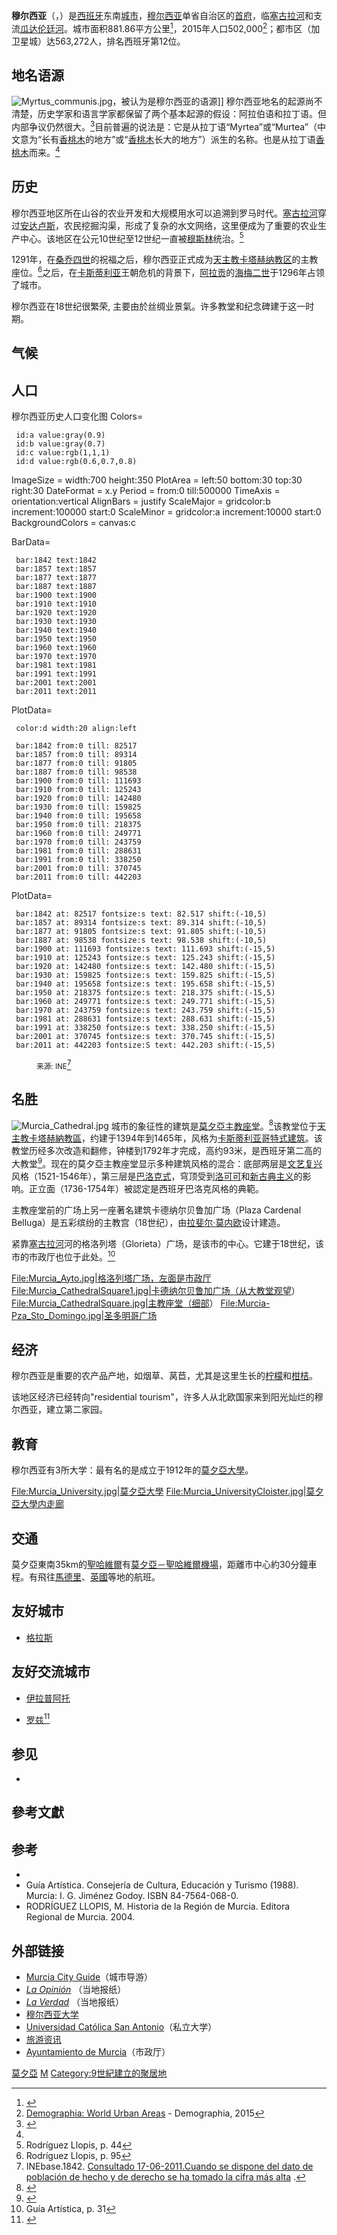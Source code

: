 {{noteTA
|G1=Spain Places
}}

{{Infobox settlement
| name = 穆尔西亚
| settlement_type = [[市鎮_(西班牙)|市鎮]]
| official_name = Murcia
| native_name = <!-- if different from name -->
| image_skyline = Ayuntamientodemurcia.JPG
| image_caption = 市政厅
| image_flag = Flag of Murcia.svg
| image_shield = Escudo_de_Murcia.svg
| image_map = Murcia, Spain location.png
| map_caption =
| pushpin_map = Spain
| pushpin_label_position =
| pushpin_map_caption = 在西班牙的位置
| subdivision_type = 國家
| subdivision_name = {{西班牙}}
| subdivision_type1 = [[西班牙行政區劃|自治區]]
| subdivision_name1 = {{flag|Murcia}}
| subdivision_type2 = [[西班牙省份|省]]
| subdivision_name2 = [[穆爾西亞自治區|穆爾西亞]]
| subdivision_type3 = 特區
| subdivision_name3 = Huerta de Murcia
| subdivision_type4 = 司法轄區
| subdivision_name4 = 穆爾西亞
| seat_type = [[首都|首府]]
| seat =
| coordinates = {{coord|37|59|10|N|1|7|49|W|region:ES_type:city|display=inline,title}}
| elevation_m = 43
| elevation_min_m =
| elevation_max_m =
| area_footnotes =
| area_total_km2 = 881.86
| established_title = 成立於
| established_date = 825至831年間
| population_footnotes = 
| population_total = 502,000
| population_as_of = 2015
| population_demonym = Murciano/a
| population_note =
| population_density_km2 = auto
| blank_name_sec1 = [[西班牙語言|官方語言]]
| blank_info_sec1 =
| timezone = [[Central_European_Time|CET]]
| utc_offset = +1
| timezone_DST = [[Central_European_Summer_Time|CEST]]
| utc_offset_DST = +2
| postal_code_type = [[西班牙郵政編碼列表|郵編]]
| postal_code = 30001 - 30012
| area_code_type = [[西班牙電話號碼|電話號]]
| area_code =
| leader_title = {{tsl|en|Alcalde|市长 (西班牙)|市长}}
| leader_name = José Ballesta Germán (2015)
| leader_party = [[人民黨_(西班牙)|PP]]
| website = {{official website|http://www.murcia.es}}
| footnotes =
}}
'''穆尔西亚'''（{{lang-es|Murcia}}，{{IPA-es|ˈmurθja}}）是[[西班牙|西班牙]]东南[[城市|城市]]，[[穆尔西亚自治区|穆尔西亚]]单省自治区的[[首府|首府]]，临[[塞古拉河|塞古拉河]]和支流[[瓜达伦廷河|瓜达伦廷河]]。城市面积881.86平方公里<ref>{{Cite web |url=http://murciaencifras.es/datos-basicos#TERRITORIO. |title=Ayuntamiento de Murcia. Murcia en cifras. Territorio |accessdate=2018-09-15 |archive-date=2018-09-15 |archive-url=https://web.archive.org/web/20180915154945/https://murciaencifras.es/datos-basicos#TERRITORIO. |dead-url=no }}</ref>，2015年人口502,000<ref>[http://www.demographia.com/db-worldua.pdf Demographia: World Urban Areas] {{Wayback|url=http://www.demographia.com/db-worldua.pdf |date=20200207210003 }} - Demographia, 2015</ref>；都市区（加卫星城）达563,272人，排名西班牙第12位。

==地名语源==
[[File:Myrtus_communis.jpg|thumb]]，被认为是穆尔西亚的语源]]
穆尔西亚地名的起源尚不清楚，历史学家和语言学家都保留了两个基本起源的假设：阿拉伯语和拉丁语。但内部争议仍然很大。<ref name="blogs.laverdad_1">{{Cite web|url = http://blogs.laverdad.es/murciaparaprincipiantes/2007/04/22/murcia-tierra-mirtos/|title = La Verdad|date = 2009|archiveurl = https://web.archive.org/web/20131213215002/http://blogs.laverdad.es/murciaparaprincipiantes/2007/04/22/murcia-tierra-mirtos/|archivedate = 2013-12-13|access-date = 2018-09-15|dead-url = yes}}</ref>目前普遍的说法是：它是从拉丁语“Myrtea”或“Murtea”（中文意为“长有[[香桃木|香桃木]]的地方”或“[[香桃木|香桃木]]长大的地方”）派生的名称。{{lang-ar|مدينة مُرْسية-}}也是从拉丁语[[香桃木|香桃木]]而来。<ref name="blogs.laverdad_1"/>

== 历史 ==
穆尔西亚地区所在山谷的农业开发和大规模用水可以追溯到罗马时代。[[塞古拉河|塞古拉河]]穿过[[安达卢斯|安达卢斯]]，农民挖掘沟渠，形成了复杂的水文网络，这里便成为了重要的农业生产中心。该地区在公元10世纪至12世纪一直被[[穆斯林|穆斯林]]统治。<ref>Rodríguez Llopis, p. 44</ref>

1291年，在[[桑乔四世_(卡斯蒂利亚)|桑乔四世]]的祝福之后，穆尔西亚正式成为[[天主教卡塔赫纳教区|天主教卡塔赫纳教区]]的主教座位。<ref>Rodríguez Llopis, p. 95</ref>之后，在[[卡斯蒂利亚|卡斯蒂利亚]]王朝危机的背景下，[[阿拉贡|阿拉贡]]的[[海梅二世_(阿拉贡)|海梅二世]]于1296年占领了城市。

穆尔西亚在18世纪很繁荣, 主要由於丝绸业景氣。许多教堂和纪念碑建于这一时期。

==气候==
<div style="width:75%;">
{{Weather box|width=100%
|location = 穆尔西亚1981–2010年<small>（1930年至今的极端数据）</small>
|metric first = yes
|single line = yes
|Jan record high C = 26.0
|Feb record high C = 29.4
|Mar record high C = 33.6
|Apr record high C = 37.4
|May record high C = 40.1
|Jun record high C = 42.5
|Jul record high C = 47.2
|Aug record high C = 43.2
|Sep record high C = 44.6
|Oct record high C = 34.9
|Nov record high C = 31.0
|Dec record high C = 25.8
|year record high C = 47.2
|Jan high C = 16.6
|Feb high C = 18.4
|Mar high C = 20.9
|Apr high C = 23.3
|May high C = 26.6
|Jun high C = 31.0
|Jul high C = 34.0
|Aug high C = 34.2
|Sep high C = 30.4
|Oct high C = 25.6
|Nov high C = 20.3
|Dec high C = 17.2
|year high C = 24.9
|Jan mean C = 10.6
|Feb mean C = 12.2
|Mar mean C = 14.3
|Apr mean C = 16.5
|May mean C = 20.0
|Jun mean C = 24.2
|Jul mean C = 27.2
|Aug mean C = 27.6
|Sep mean C = 24.2
|Oct mean C = 19.8
|Nov mean C = 14.6
|Dec mean C = 11.5
|year mean C = 18.6
|Jan low C = 4.7
|Feb low C = 5.9
|Mar low C = 7.7
|Apr low C = 9.7
|May low C = 13.3
|Jun low C = 17.4
|Jul low C = 20.3
|Aug low C = 20.9
|Sep low C = 18.0
|Oct low C = 13.9
|Nov low C = 8.9
|Dec low C = 5.8
|year low C = 12.3
|Jan record low C = -7.5
|Feb record low C = -3.9
|Mar record low C = -2.4
|Apr record low C = 0.0
|May record low C = 4.0
|Jun record low C = 8.0
|Jul record low C = 13.0
|Aug record low C = 14.0
|Sep record low C = 9.6
|Oct record low C = 4.4
|Nov record low C = -1.0
|Dec record low C = -6.0
|year record low C = -7.5
|Jan precipitation mm = 27
|Feb precipitation mm = 27
|Mar precipitation mm = 30
|Apr precipitation mm = 25
|May precipitation mm = 28
|Jun precipitation mm = 18
|Jul precipitation mm = 3
|Aug precipitation mm = 8
|Sep precipitation mm = 32
|Oct precipitation mm = 36
|Nov precipitation mm = 32
|Dec precipitation mm = 29
|year precipitation mm = 297
|Jan precipitation days = 4
|Feb precipitation days = 4
|Mar precipitation days = 3
|Apr precipitation days = 4
|May precipitation days = 4
|Jun precipitation days = 2
|Jul precipitation days = 1
|Aug precipitation days = 1
|Sep precipitation days = 3
|Oct precipitation days = 4
|Nov precipitation days = 4
|Dec precipitation days = 4
|year precipitation days = 37
|unit precipitation days = 1 mm
|Jan humidity = 65
|Feb humidity = 63
|Mar humidity = 59
|Apr humidity = 53
|May humidity = 52
|Jun humidity = 49
|Jul humidity = 50
|Aug humidity = 54
|Sep humidity = 59
|Oct humidity = 64
|Nov humidity = 65
|Dec humidity = 68
|year humidity = 58
|Jan sun = 189
|Feb sun = 190
|Mar sun = 223
|Apr sun = 256
|May sun = 289
|Jun sun = 323
|Jul sun = 353
|Aug sun = 317
|Sep sun = 239
|Oct sun = 217
|Nov sun = 186
|Dec sun = 172
|year sun = 2967
|source 1 = [[Agencia_Estatal_de_Meteorología|Agencia Estatal de Meteorología]]<ref name=AEMET>{{cite web |url=http://www.aemet.es/en/conocermas/publicaciones/detalles/guia_resumida_2010 |title=Guía resumida del clima en España (1981–2010) |access-date=2018-09-14 |archive-url=https://web.archive.org/web/20121118081428/http://www.aemet.es/en/conocermas/publicaciones/detalles/guia_resumida_2010 |archive-date=2012-11-18 |dead-url=yes }}</ref>
|date=March 2017
}}

{{Weather box|width=100%
|location = 穆尔西亚—[[圣哈维耶尔|圣哈维耶尔]]（临海机场，海拔高度：4 m）1981–2010年<small>（1930年至今的极端数据）</small>
|metric first = yes
|single line = yes
|collapsed = no
|Jan record high C = 26.2
|Feb record high C = 27.8
|Mar record high C = 30.0
|Apr record high C = 32.0
|May record high C = 34.5
|Jun record high C = 36.9
|Jul record high C = 40.5
|Aug record high C = 40.0
|Sep record high C = 39.4
|Oct record high C = 35.5
|Nov record high C = 30.0
|Dec record high C = 27.0
|year record high C = 40.5
|Jan high C = 16.0
|Feb high C = 16.7
|Mar high C = 18.5
|Apr high C = 20.4
|May high C = 22.9
|Jun high C = 26.4
|Jul high C = 28.9
|Aug high C = 29.5
|Sep high C = 27.5
|Oct high C = 24.0
|Nov high C = 19.8
|Dec high C = 17.6
|year high C = 22.3
|Jan mean C = 10.8
|Feb mean C = 11.6
|Mar mean C = 13.4
|Apr mean C = 15.3
|May mean C = 18.4
|Jun mean C = 22.2
|Jul mean C = 24.8
|Aug mean C = 25.5
|Sep mean C = 23.2
|Oct mean C = 19.4
|Nov mean C = 14.9
|Dec mean C = 11.9
|year mean C = 17.6
|Jan low C = 5.5
|Feb low C = 6.5
|Mar low C = 8.4
|Apr low C = 10.2
|May low C = 13.8
|Jun low C = 17.9
|Jul low C = 20.7
|Aug low C = 21.5
|Sep low C = 18.9
|Oct low C = 14.7
|Nov low C = 10.0
|Dec low C = 6.8
|year low C = 12.9
|Jan record low C = -3.8
|Feb record low C = -4.0
|Mar record low C = -3.0
|Apr record low C = 1.0
|May record low C = 4.8
|Jun record low C = 9.5
|Jul record low C = 11.0
|Aug record low C = 12.0
|Sep record low C = 7.9
|Oct record low C = 4.0
|Nov record low C = -1.5
|Dec record low C = -5.4
|year record low C = -5.4
|Jan precipitation mm = 42
|Feb precipitation mm = 27
|Mar precipitation mm = 24
|Apr precipitation mm = 23
|May precipitation mm = 25
|Jun precipitation mm = 7
|Jul precipitation mm = 2
|Aug precipitation mm = 7
|Sep precipitation mm = 39
|Oct precipitation mm = 39
|Nov precipitation mm = 47
|Dec precipitation mm = 30
|year precipitation mm = 313
|Jan precipitation days = 4
|Feb precipitation days = 3
|Mar precipitation days = 3
|Apr precipitation days = 3
|May precipitation days = 3
|Jun precipitation days = 1
|Jul precipitation days = 0
|Aug precipitation days = 1
|Sep precipitation days = 3
|Oct precipitation days = 4
|Nov precipitation days = 4
|Dec precipitation days = 4
|year precipitation days = 33
|unit precipitation days = 1 mm
|Jan sun = 173
|Feb sun = 171
|Mar sun = 206
|Apr sun = 224
|May sun = 266
|Jun sun = 288
|Jul sun = 307
|Aug sun = 283
|Sep sun = 224
|Oct sun = 200
|Nov sun = 162
|Dec sun = 156
|year sun = 2621
|source 1 = Agencia Estatal de Meteorología<ref name=AEMET/>
|date=March 2017
}}</div>

==人口==
穆尔西亚历史人口变化图
<timeline>
Colors=
  id:a value:gray(0.9)
  id:b value:gray(0.7)
  id:c value:rgb(1,1,1)
  id:d value:rgb(0.6,0.7,0.8)

ImageSize = width:700 height:350
PlotArea = left:50 bottom:30 top:30 right:30
DateFormat = x.y
Period = from:0 till:500000
TimeAxis = orientation:vertical
AlignBars = justify
ScaleMajor = gridcolor:b increment:100000 start:0
ScaleMinor = gridcolor:a increment:10000 start:0
BackgroundColors = canvas:c

BarData=

  bar:1842 text:1842
  bar:1857 text:1857
  bar:1877 text:1877
  bar:1887 text:1887
  bar:1900 text:1900
  bar:1910 text:1910
  bar:1920 text:1920
  bar:1930 text:1930
  bar:1940 text:1940
  bar:1950 text:1950
  bar:1960 text:1960
  bar:1970 text:1970
  bar:1981 text:1981
  bar:1991 text:1991
  bar:2001 text:2001
  bar:2011 text:2011

PlotData=
  color:d width:20 align:left

  bar:1842 from:0 till: 82517
  bar:1857 from:0 till: 89314
  bar:1877 from:0 till: 91805
  bar:1887 from:0 till: 98538
  bar:1900 from:0 till: 111693
  bar:1910 from:0 till: 125243
  bar:1920 from:0 till: 142480
  bar:1930 from:0 till: 159825
  bar:1940 from:0 till: 195658
  bar:1950 from:0 till: 218375
  bar:1960 from:0 till: 249771
  bar:1970 from:0 till: 243759
  bar:1981 from:0 till: 288631
  bar:1991 from:0 till: 338250
  bar:2001 from:0 till: 370745
  bar:2011 from:0 till: 442203

PlotData=

  bar:1842 at: 82517 fontsize:s text: 82.517 shift:(-10,5)
  bar:1857 at: 89314 fontsize:s text: 89.314 shift:(-10,5)
  bar:1877 at: 91805 fontsize:s text: 91.805 shift:(-10,5)
  bar:1887 at: 98538 fontsize:s text: 98.538 shift:(-10,5)
  bar:1900 at: 111693 fontsize:s text: 111.693 shift:(-15,5)
  bar:1910 at: 125243 fontsize:s text: 125.243 shift:(-15,5)
  bar:1920 at: 142480 fontsize:s text: 142.480 shift:(-15,5)
  bar:1930 at: 159825 fontsize:s text: 159.825 shift:(-15,5)
  bar:1940 at: 195658 fontsize:s text: 195.658 shift:(-15,5)
  bar:1950 at: 218375 fontsize:s text: 218.375 shift:(-15,5)
  bar:1960 at: 249771 fontsize:s text: 249.771 shift:(-15,5)
  bar:1970 at: 243759 fontsize:s text: 243.759 shift:(-15,5)
  bar:1981 at: 288631 fontsize:s text: 288.631 shift:(-15,5)
  bar:1991 at: 338250 fontsize:s text: 338.250 shift:(-15,5)
  bar:2001 at: 370745 fontsize:s text: 370.745 shift:(-15,5)
  bar:2011 at: 442203 fontsize:S text: 442.203 shift:(-15,5)

</timeline>
:<small>来源: INE</small><ref>INEbase.1842. [http://www.ine.es/intercensal/ Consultado 17-06-2011.Cuando se dispone del dato de población de hecho y de derecho se ha tomado la cifra más alta] {{WebCite|url=https://www.webcitation.org/69hJZabti?url=http://www.ine.es/intercensal/ |date=20120805193827 |dateformat=iso }}.</ref>

== 名胜 ==
[[File:Murcia_Cathedral.jpg|right]]
城市的象征性的建筑是[[莫夕亞主教座堂|莫夕亞主教座堂]]。<ref>{{Cite web |url=http://www.diocesisdecartagena.org/Libraries/Boletines/Enero_2012.sflb.ashx |title=Diócesis de Cartagena |archiveurl=https://web.archive.org/web/20140221203649/http://www.diocesisdecartagena.org/Libraries/Boletines/Enero_2012.sflb.ashx |archivedate=2014-02-21 |access-date=2018-09-15 |dead-url=yes }}</ref>该教堂位于[[天主教卡塔赫納教區|天主教卡塔赫納教區]]，约建于1394年到1465年，风格为[[卡斯蒂利亚|卡斯蒂利亚]][[哥特式建筑|哥特式建筑]]。该教堂历经多次改造和翻修，钟楼到1792年才完成，高约93米，是西班牙第二高的大教堂<ref>{{Cite web |url=http://blogs.laverdad.es/microhistorias/2014/06/24/el-tercer-campanario-mas-alto/ |title=El tercer campanario más alto |accessdate=2014-07-07 |author=Miguel |archive-date=2014-07-14 |archive-url=https://web.archive.org/web/20140714144254/http://blogs.laverdad.es/microhistorias/2014/06/24/el-tercer-campanario-mas-alto/ |dead-url=no }}</ref>。现在的莫夕亞主教座堂显示多种建筑风格的混合：底部两层是[[文艺复兴|文艺复兴]]风格（1521-1546年），第三层是[[巴洛克式|巴洛克式]]，穹顶受到[[洛可可|洛可可]]和[[新古典主义|新古典主义]]的影响。正立面（1736-1754年）被認定是西班牙巴洛克风格的典範。

主教座堂前的广场上另一座著名建筑卡德纳尔贝鲁加广场（Plaza Cardenal Belluga）是五彩缤纷的主教宫（18世纪），由[[拉斐尔·莫内欧|拉斐尔·莫内欧]]设计建造。

紧靠[[塞古拉河|塞古拉河]]河的格洛列塔（Glorieta）广场，是该市的中心。它建于18世纪，该市的市政厅也位于此处。<ref>Guía Artística, p. 31</ref>

<gallery>
File:Murcia_Ayto.jpg|格洛列塔广场，左面是市政厅
File:Murcia_CathedralSquare1.jpg|卡德纳尔贝鲁加广场（从大教堂观望）
File:Murcia_CathedralSquare.jpg|主教座堂（细部）
File:Murcia-Pza_Sto_Domingo.jpg|圣多明哥广场
</gallery>

== 经济 ==
穆尔西亚是重要的农产品产地，如烟草、莴苣，尤其是这里生长的[[柠檬|柠檬]]和[[柑桔|柑桔]]。

该地区经济已经转向"residential tourism"，许多人从北欧国家来到阳光灿烂的穆尔西亚，建立第二家园。

== 教育 ==
穆尔西亚有3所大学：最有名的是成立于1912年的[[莫夕亞大學|莫夕亞大學]]。
<gallery>
File:Murcia_University.jpg|莫夕亞大學
File:Murcia_UniversityCloister.jpg|莫夕亞大學内走廊
</gallery>

== 交通 ==
莫夕亞東南35km的[[圣哈维耶尔|聖哈維爾]]有[[莫夕亞－聖哈維爾機場|莫夕亞－聖哈維爾機場]]，距離市中心約30分鐘車程。有飛往[[馬德里|馬德里]]、[[英國|英國]]等地的航班。

==友好城市==
* {{FRA}} [[格拉斯|格拉斯]]

==友好交流城市==
{{div col|colwidth=18em}}
*{{flag|MEX}} [[伊拉普阿托|伊拉普阿托]]
*{{flag|POL}} [[罗兹_(波兰)|罗兹]]<ref name="Łódź twinning">{{cite web |title=Miasta partnerskie Łodzi |access-date=21 July 2013 |url=http://www.uml.lodz.pl/samorzad/miasta_partnerskie_lodzi/tabelka |website=Urząd Miasta Łodzi |archive-url=https://web.archive.org/web/20130624211727/http://www.uml.lodz.pl/samorzad/miasta_partnerskie_lodzi/tabelka/ |archive-date=2013-06-24 |publisher=City of Łódź |dead-url=yes }}</ref>
{{div col end}}

==参见==
*{{tsl|en|Kingdom of Murcia|穆尔西亚王国}}

== 參考文獻 ==
{{reflist|2}}

== 参考 ==
* {{1911}}
* Guía Artística. Consejería de Cultura, Educación y Turismo (1988). Murcia: I. G. Jiménez Godoy. ISBN 84-7564-068-0.
* RODRÍGUEZ LLOPIS, M. Historia de la Región de Murcia. Editora Regional de Murcia. 2004.

== 外部链接 ==
* [http://www.alicante-spain.com/murcia.html Murcia City Guide]{{Wayback|url=http://www.alicante-spain.com/murcia.html |date=20060614193935 }}（城市导游）
* [http://www.laopiniondemurcia.es ''La Opinión'']{{Wayback|url=http://www.laopiniondemurcia.es/ |date=20040519142427 }} （当地报纸）
* [http://www.laverdad.es ''La Verdad'']{{Wayback|url=http://www.laverdad.es/ |date=20110427095058 }} （当地报纸）
* [http://www.um.es/ 穆尔西亚大学]{{Wayback|url=http://www.um.es/ |date=20060615185529 }}
* [https://web.archive.org/web/20060615193859/http://www.ucam.edu/index1024.htm Universidad Católica San Antonio]（私立大学）
* [https://web.archive.org/web/20060623054227/http://www.murciaturistica.es/Portal/Turismo/iya.menu.menu?idi=1 旅游资讯]{{es}}
* [http://www.murcia.es/ Ayuntamiento de Murcia]{{Wayback|url=http://www.murcia.es/ |date=20200108104241 }}（市政厅）

{{西班牙各省首府}}
{{Authority control}}

[[Category:莫夕亞|]]
[[Category:穆尔西亚地区市镇|M]]
[[Category:9世紀建立的聚居地|Category:9世紀建立的聚居地]]